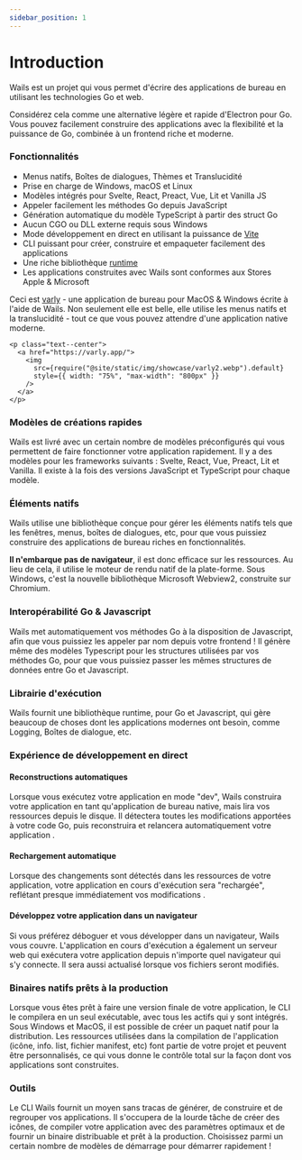 ```yaml
---
sidebar_position: 1
---
```


# Introduction

Wails est un projet qui vous permet d'écrire des applications de bureau en utilisant les technologies Go et web.

Considérez cela comme une alternative légère et rapide d'Electron pour Go. Vous pouvez facilement construire des applications avec la flexibilité et la puissance de Go, combinée à un frontend riche et moderne.

### Fonctionnalités

- Menus natifs, Boîtes de dialogues, Thèmes et Translucidité
- Prise en charge de Windows, macOS et Linux
- Modèles intégrés pour Svelte, React, Preact, Vue, Lit et Vanilla JS
- Appeler facilement les méthodes Go depuis JavaScript
- Génération automatique du modèle TypeScript à partir des struct Go
- Aucun CGO ou DLL externe requis sous Windows
- Mode développement en direct en utilisant la puissance de [Vite](https://vitejs.dev/)
- CLI puissant pour créer, construire et empaqueter facilement des applications
- Une riche bibliothèque [runtime](/docs/reference/runtime/intro)
- Les applications construites avec Wails sont conformes aux Stores Apple & Microsoft

Ceci est [varly](https://varly.app) - une application de bureau pour MacOS & Windows écrite à l'aide de Wails. Non seulement elle est belle, elle utilise les menus natifs et la translucidité - tout ce que vous pouvez attendre d'une application native moderne.

```mdx-code-block
<p class="text--center">
  <a href="https://varly.app/">
    <img
      src={require("@site/static/img/showcase/varly2.webp").default}
      style={{ width: "75%", "max-width": "800px" }}
    />
  </a>
</p>
```

### Modèles de créations rapides

Wails est livré avec un certain nombre de modèles préconfigurés qui vous permettent de faire fonctionner votre application rapidement. Il y a des modèles pour les frameworks suivants : Svelte, React, Vue, Preact, Lit et Vanilla. Il existe à la fois des versions JavaScript et TypeScript pour chaque modèle.

### Éléments natifs

Wails utilise une bibliothèque conçue pour gérer les éléments natifs tels que les fenêtres, menus, boîtes de dialogues, etc, pour que vous puissiez construire des applications de bureau riches en fonctionnalités.

**Il n'embarque pas de navigateur**, il est donc efficace sur les ressources. Au lieu de cela, il utilise le moteur de rendu natif de la plate-forme. Sous Windows, c'est la nouvelle bibliothèque Microsoft Webview2, construite sur Chromium.

### Interopérabilité Go & Javascript

Wails met automatiquement vos méthodes Go à la disposition de Javascript, afin que vous puissiez les appeler par nom depuis votre frontend ! Il génère même des modèles Typescript pour les structures utilisées par vos méthodes Go, pour que vous puissiez passer les mêmes structures de données entre Go et Javascript.

### Librairie d'exécution

Wails fournit une bibliothèque runtime, pour Go et Javascript, qui gère beaucoup de choses dont les applications modernes ont besoin, comme Logging, Boîtes de dialogue, etc.

### Expérience de développement en direct

#### Reconstructions automatiques

Lorsque vous exécutez votre application en mode "dev", Wails construira votre application en tant qu'application de bureau native, mais lira vos ressources depuis le disque. Il détectera toutes les modifications apportées à votre code Go, puis reconstruira et relancera automatiquement votre application .

#### Rechargement automatique

Lorsque des changements sont détectés dans les ressources de votre application, votre application en cours d'exécution sera "rechargée", reflétant presque immédiatement vos modifications .

#### Développez votre application dans un navigateur

Si vous préférez déboguer et vous développer dans un navigateur, Wails vous couvre. L'application en cours d'exécution a également un serveur web qui exécutera votre application depuis n'importe quel navigateur qui s'y connecte. Il sera aussi actualisé lorsque vos fichiers seront modifiés.

### Binaires natifs prêts à la production

Lorsque vous êtes prêt à faire une version finale de votre application, le CLI le compilera en un seul exécutable, avec tous les actifs qui y sont intégrés. Sous Windows et MacOS, il est possible de créer un paquet natif pour la distribution. Les ressources utilisées dans la compilation de l'application (icône, info. list, fichier manifest, etc) font partie de votre projet et peuvent être personnalisés, ce qui vous donne le contrôle total sur la façon dont vos applications sont construites.

### Outils

Le CLI Wails fournit un moyen sans tracas de générer, de construire et de regrouper vos applications. Il s'occupera de la lourde tâche de créer des icônes, de compiler votre application avec des paramètres optimaux et de fournir un binaire distribuable et prêt à la production. Choisissez parmi un certain nombre de modèles de démarrage pour démarrer rapidement !
